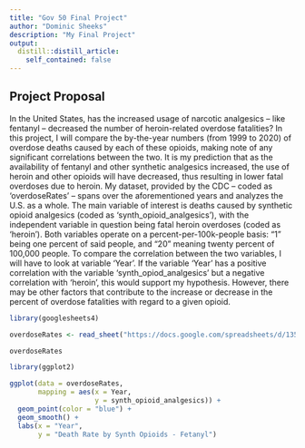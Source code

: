```yaml
---
title: "Gov 50 Final Project"
author: "Dominic Sheeks"
description: "My Final Project"
output:
  distill::distill_article:
    self_contained: false
---
```




## Project Proposal

In the United States, has the increased usage of narcotic analgesics – like fentanyl – decreased the number of heroin-related overdose fatalities? In this project, I will compare the by-the-year numbers (from 1999 to 2020) of overdose deaths caused by each of these opioids, making note of any significant correlations between the two. It is my prediction that as the availability of fentanyl and other synthetic analgesics increased, the use of heroin and other opioids will have decreased, thus resulting in lower fatal overdoses due to heroin. My dataset, provided by the CDC – coded as ‘overdoseRates’ – spans over the aforementioned years and analyzes the U.S. as a whole. The main variable of interest is deaths caused by synthetic opioid analgesics (coded as ‘synth_opioid_analgesics’), with the independent variable in question being fatal heroin overdoses (coded as ‘heroin’). Both variables operate on a percent-per-100k-people basis: “1” being one percent of said people, and “20” meaning twenty percent of 100,000 people. To compare the correlation between the two variables, I will have to look at variable ‘Year’. If the variable ‘Year’ has a positive correlation with the variable ‘synth_opiod_analgesics’  but a negative correlation with ‘heroin’, this would support my hypothesis. However, there may be other factors that contribute to the increase or decrease in the percent of overdose fatalities with regard to a given opioid.


```r
library(googlesheets4)

overdoseRates <- read_sheet("https://docs.google.com/spreadsheets/d/135BpS8CTn1LdcUvf7ZwK6GIKSt-LyIPJ_uqbSWqwYgo/edit#gid=0")

overdoseRates
```

```r
library(ggplot2)

ggplot(data = overdoseRates,
       mapping = aes(x = Year,
                     y = synth_opioid_analgesics)) +
  geom_point(color = "blue") +
  geom_smooth() +
  labs(x = "Year",
       y = "Death Rate by Synth Opioids - Fetanyl")
```


